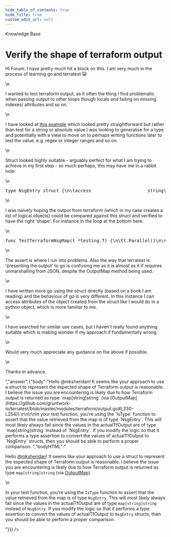 ```yaml
---
hide_table_of_contents: true
hide_title: true
custom_edit_url: null
---
```



<head>
  <link rel="canonical" href="https://github.com/gruntwork-io/knowledge-base/discussions/678" />
</head>

<CenterLayout>
<span className="searchCategory">Knowledge Base</span>
<h1>Verify the shape of terraform output</h1>
<GitHub discussion={{"id":"D_kwDOF8slf84AS3-L","number":678,"author":{"login":"niksheridan"},"title":"Verify the shape of terraform output","body":"Hi Forum. I have pretty much hit a block on this.  I am very much in the process of learning go and terratest :smiley_cat:\r\n\r\nI wanted to test terraform output, as it often the thing I find problematic when passing output to other loops though locals and failing on missing indexes/ attributes and so on.  \r\n\r\nI have looked at [this example](https://github.com/gruntwork-io/terratest/blob/master/test/terraform_hello_world_example_test.go) which looked pretty straightforward but rather than test for a string or absolute value I was looking to generalise for a type and potentially with a view to move on to perhaps writing functions later to test the value, e.g. regex or integer ranges and so on.\r\n\r\nStruct looked highly suitable - arguably perfect for what I am trying to achieve in my first step - so much perhaps, this may have me in a rabbit hole:\r\n\r\n```go\r\ntype NsgEntry struct {\r\n\taccess                     string\r\n\tdestination_address_prefix string\r\n\tdestination_port_range     []string\r\n\tdirection                  string\r\n\tname                       string\r\n\tpriority                   int\r\n\tprotocol                   string\r\n\tsource_address_prefix      string\r\n\tsource_port_range          string\r\n}\r\n```\r\n\r\nI was naively hoping the output from terraform (which in my case creates a list of logical objects) could be compared against this struct and verified to have the right 'shape'. For instance in the loop at the bottom here:\r\n\r\n```go\r\nfunc TestTerraformNsgMap(t *testing.T) {\r\n\tt.Parallel()\r\n\r\n\tterraformOptions := terraform.WithDefaultRetryableErrors(t, &terraform.Options{\r\n\t\tTerraformDir: \"../examples/terraform-nsg-map-example\",\r\n\t\tVarFiles:     []string{\"nsg.tfvars\"},\r\n\t\tNoColor:      false,\r\n\t})\r\n\tdefer terraform.Destroy(t, terraformOptions)\r\n\tterraform.InitAndApply(t, terraformOptions)\r\n\r\n\tactualTfOutput := terraform.OutputMap(t, terraformOptions, \"nsg\")\r\n\r\n\tfor _, value := range actualTfOutput {\r\n\t\tassert.IsType(t, value, NsgEntry)\r\n\t}\r\n\r\n}\r\n```\r\n\r\nThe assert is where I run into problems.  Also the way that terratest is 'presenting the output' to go is confusing me as it is almost as it if requires unmarshalling from JSON, despite the OutputMap method being used.  \r\n\r\nI have written more go using the struct directly (based on a book I am reading) and the behaviour of go is very different.  In this instance I can access attributes of the object created from the struct like I would do in a python object, which is more familiar to me.\r\n\r\nI have searched for similar use cases, but I haven't really found anything suitable which is making wonder if my approach if fundamentally wrong.\r\n\r\nWould very much appreciate any guidance on the above if possible.\r\n\r\nThanks in advance.","bodyHTML":"<p dir=\"auto\">Hi Forum. I have pretty much hit a block on this.  I am very much in the process of learning go and terratest 😺</p>\n<p dir=\"auto\">I wanted to test terraform output, as it often the thing I find problematic when passing output to other loops though locals and failing on missing indexes/ attributes and so on.</p>\n<p dir=\"auto\">I have looked at <a href=\"https://github.com/gruntwork-io/terratest/blob/master/test/terraform_hello_world_example_test.go\">this example</a> which looked pretty straightforward but rather than test for a string or absolute value I was looking to generalise for a type and potentially with a view to move on to perhaps writing functions later to test the value, e.g. regex or integer ranges and so on.</p>\n<p dir=\"auto\">Struct looked highly suitable - arguably perfect for what I am trying to achieve in my first step - so much perhaps, this may have me in a rabbit hole:</p>\n<div class=\"highlight highlight-source-go notranslate position-relative overflow-auto\" dir=\"auto\" data-snippet-clipboard-copy-content=\"type NsgEntry struct {\n\taccess                     string\n\tdestination_address_prefix string\n\tdestination_port_range     []string\n\tdirection                  string\n\tname                       string\n\tpriority                   int\n\tprotocol                   string\n\tsource_address_prefix      string\n\tsource_port_range          string\n}\"><pre class=\"notranslate\"><span class=\"pl-k\">type</span> <span class=\"pl-smi\">NsgEntry</span> <span class=\"pl-k\">struct</span> {\n\t<span class=\"pl-c1\">access</span>                     <span class=\"pl-smi\">string</span>\n\t<span class=\"pl-c1\">destination_address_prefix</span> <span class=\"pl-smi\">string</span>\n\t<span class=\"pl-c1\">destination_port_range</span>     []<span class=\"pl-smi\">string</span>\n\t<span class=\"pl-c1\">direction</span>                  <span class=\"pl-smi\">string</span>\n\t<span class=\"pl-c1\">name</span>                       <span class=\"pl-smi\">string</span>\n\t<span class=\"pl-c1\">priority</span>                   <span class=\"pl-smi\">int</span>\n\t<span class=\"pl-c1\">protocol</span>                   <span class=\"pl-smi\">string</span>\n\t<span class=\"pl-c1\">source_address_prefix</span>      <span class=\"pl-smi\">string</span>\n\t<span class=\"pl-c1\">source_port_range</span>          <span class=\"pl-smi\">string</span>\n}</pre></div>\n<p dir=\"auto\">I was naively hoping the output from terraform (which in my case creates a list of logical objects) could be compared against this struct and verified to have the right 'shape'. For instance in the loop at the bottom here:</p>\n<div class=\"highlight highlight-source-go notranslate position-relative overflow-auto\" dir=\"auto\" data-snippet-clipboard-copy-content=\"func TestTerraformNsgMap(t *testing.T) {\n\tt.Parallel()\n\n\tterraformOptions := terraform.WithDefaultRetryableErrors(t, &amp;terraform.Options{\n\t\tTerraformDir: &quot;../examples/terraform-nsg-map-example&quot;,\n\t\tVarFiles:     []string{&quot;nsg.tfvars&quot;},\n\t\tNoColor:      false,\n\t})\n\tdefer terraform.Destroy(t, terraformOptions)\n\tterraform.InitAndApply(t, terraformOptions)\n\n\tactualTfOutput := terraform.OutputMap(t, terraformOptions, &quot;nsg&quot;)\n\n\tfor _, value := range actualTfOutput {\n\t\tassert.IsType(t, value, NsgEntry)\n\t}\n\n}\"><pre class=\"notranslate\"><span class=\"pl-k\">func</span> <span class=\"pl-en\">TestTerraformNsgMap</span>(<span class=\"pl-s1\">t</span> <span class=\"pl-c1\">*</span>testing.<span class=\"pl-smi\">T</span>) {\n\t<span class=\"pl-s1\">t</span>.<span class=\"pl-en\">Parallel</span>()\n\n\t<span class=\"pl-s1\">terraformOptions</span> <span class=\"pl-c1\">:=</span> <span class=\"pl-s1\">terraform</span>.<span class=\"pl-en\">WithDefaultRetryableErrors</span>(<span class=\"pl-s1\">t</span>, <span class=\"pl-c1\">&amp;</span>terraform.<span class=\"pl-smi\">Options</span>{\n\t\t<span class=\"pl-s1\">TerraformDir</span>: <span class=\"pl-s\">\"../examples/terraform-nsg-map-example\"</span>,\n\t\t<span class=\"pl-s1\">VarFiles</span>:     []<span class=\"pl-smi\">string</span>{<span class=\"pl-s\">\"nsg.tfvars\"</span>},\n\t\t<span class=\"pl-s1\">NoColor</span>:      <span class=\"pl-c1\">false</span>,\n\t})\n\t<span class=\"pl-k\">defer</span> <span class=\"pl-s1\">terraform</span>.<span class=\"pl-en\">Destroy</span>(<span class=\"pl-s1\">t</span>, <span class=\"pl-s1\">terraformOptions</span>)\n\t<span class=\"pl-s1\">terraform</span>.<span class=\"pl-en\">InitAndApply</span>(<span class=\"pl-s1\">t</span>, <span class=\"pl-s1\">terraformOptions</span>)\n\n\t<span class=\"pl-s1\">actualTfOutput</span> <span class=\"pl-c1\">:=</span> <span class=\"pl-s1\">terraform</span>.<span class=\"pl-en\">OutputMap</span>(<span class=\"pl-s1\">t</span>, <span class=\"pl-s1\">terraformOptions</span>, <span class=\"pl-s\">\"nsg\"</span>)\n\n\t<span class=\"pl-k\">for</span> <span class=\"pl-s1\">_</span>, <span class=\"pl-s1\">value</span> <span class=\"pl-c1\">:=</span> <span class=\"pl-k\">range</span> <span class=\"pl-s1\">actualTfOutput</span> {\n\t\t<span class=\"pl-s1\">assert</span>.<span class=\"pl-en\">IsType</span>(<span class=\"pl-s1\">t</span>, <span class=\"pl-s1\">value</span>, <span class=\"pl-s1\">NsgEntry</span>)\n\t}\n\n}</pre></div>\n<p dir=\"auto\">The assert is where I run into problems.  Also the way that terratest is 'presenting the output' to go is confusing me as it is almost as it if requires unmarshalling from JSON, despite the OutputMap method being used.</p>\n<p dir=\"auto\">I have written more go using the struct directly (based on a book I am reading) and the behaviour of go is very different.  In this instance I can access attributes of the object created from the struct like I would do in a python object, which is more familiar to me.</p>\n<p dir=\"auto\">I have searched for similar use cases, but I haven't really found anything suitable which is making wonder if my approach if fundamentally wrong.</p>\n<p dir=\"auto\">Would very much appreciate any guidance on the above if possible.</p>\n<p dir=\"auto\">Thanks in advance.</p>","answer":{"body":"Hello @niksheridan! It seems like your approach to use a struct to represent the expected shape of Terraform output is reasonable. I believe the issue you are encountering is likely due to how Terraform output is returned as type `map[string]string` (via [OutputMap](https://github.com/gruntwork-io/terratest/blob/master/modules/terraform/output.go#L230-L254)).\r\n\r\nIn your test function, you're using the `IsType` function to assert that the value retrieved from the map is of type `NsgEntry`. This will most likely always fail since the values in the actualTfOutput are of type `map[string]string` instead of `NsgEntry`. If you modify the logic so that it performs a type assertion to convert the values of actualTfOutput to `NsgEntry` structs, then you should be able to perform a proper comparison. ","bodyHTML":"<p dir=\"auto\">Hello <a class=\"user-mention notranslate\" data-hovercard-type=\"user\" data-hovercard-url=\"/users/niksheridan/hovercard\" data-octo-click=\"hovercard-link-click\" data-octo-dimensions=\"link_type:self\" href=\"https://github.com/niksheridan\">@niksheridan</a>! It seems like your approach to use a struct to represent the expected shape of Terraform output is reasonable. I believe the issue you are encountering is likely due to how Terraform output is returned as type <code class=\"notranslate\">map[string]string</code> (via <a href=\"https://github.com/gruntwork-io/terratest/blob/master/modules/terraform/output.go#L230-L254\">OutputMap</a>).</p>\n<p dir=\"auto\">In your test function, you're using the <code class=\"notranslate\">IsType</code> function to assert that the value retrieved from the map is of type <code class=\"notranslate\">NsgEntry</code>. This will most likely always fail since the values in the actualTfOutput are of type <code class=\"notranslate\">map[string]string</code> instead of <code class=\"notranslate\">NsgEntry</code>. If you modify the logic so that it performs a type assertion to convert the values of actualTfOutput to <code class=\"notranslate\">NsgEntry</code> structs, then you should be able to perform a proper comparison.</p>"}}} />

</CenterLayout>
  

<!-- ##DOCS-SOURCER-START
{
  "sourcePlugin": "github-discussions",
  "hash": "938cdd38b22224f4f7b5e851ab435128"
}
##DOCS-SOURCER-END -->
